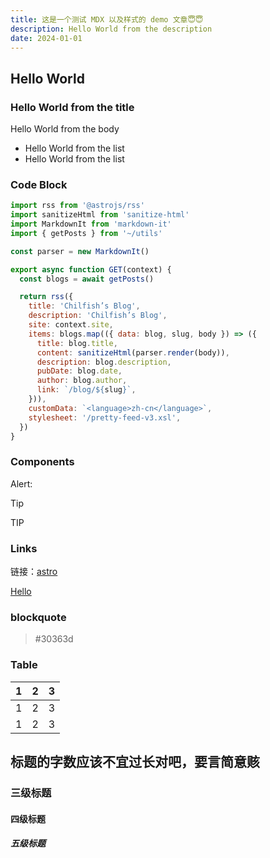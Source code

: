 ```yaml
---
title: 这是一个测试 MDX 以及样式的 demo 文章😇😇
description: Hello World from the description
date: 2024-01-01
---
```


## Hello World

### Hello World from the title

Hello World from the body

- Hello World from the list
- Hello World from the list

### Code Block

```js title="pages/rss.xml.js"
import rss from '@astrojs/rss'
import sanitizeHtml from 'sanitize-html'
import MarkdownIt from 'markdown-it'
import { getPosts } from '~/utils'

const parser = new MarkdownIt()

export async function GET(context) {
  const blogs = await getPosts()

  return rss({
    title: 'Chilfish’s Blog',
    description: 'Chilfish’s Blog',
    site: context.site,
    items: blogs.map(({ data: blog, slug, body }) => ({
      title: blog.title,
      content: sanitizeHtml(parser.render(body)),
      description: blog.description,
      pubDate: blog.date,
      author: blog.author,
      link: `/blog/${slug}`,
    })),
    customData: `<language>zh-cn</language>`,
    stylesheet: '/pretty-feed-v3.xsl',
  })
}
```

### Components

Alert:

<Alert
  type='tip'
  text='hello'
/>

> [!TIP]
> TIP

### Links

链接：[astro](https://astro.build/)

[Hello](#hello-world-from-the-title)

### blockquote

> #30363d

### Table

|  1  |  2  |  3  |
| :-: | :-: | :-: |
|  1  |  2  |  3  |
|  1  |  2  |  3  |


## 标题的字数应该不宜过长对吧，要言简意赅

### 三级标题

#### 四级标题

##### 五级标题

<div class="mt-200"/>
